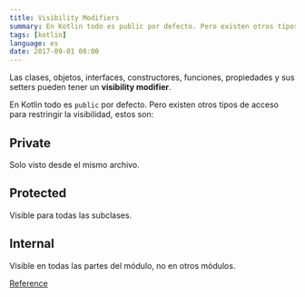 ```yaml
---
title: Visibility Modifiers
summary: En Kotlin todo es public por defecto. Pero existen otros tipos de acceso para restringir la visibilidad.
tags: [kotlin]
language: es
date: 2017-09-01 08:00
---
```


Las clases, objetos, interfaces, constructores, funciones, propiedades y sus setters pueden tener un __visibility modifier__.

En Kotlin todo es `public` por defecto. Pero existen otros tipos de acceso para restringir la visibilidad, estos son:

## Private

Solo visto desde el mismo archivo.

## Protected

Visible para todas las subclases.

## Internal

Visible en todas las partes del módulo, no en otros módulos.



[Reference](https://kotlinlang.org/docs/reference/visibility-modifiers.html)
